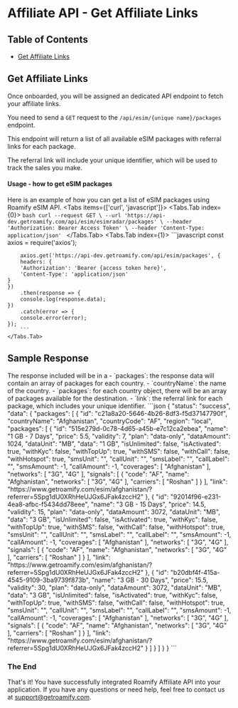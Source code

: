 
# Affiliate API - Get Affiliate Links

## Table of Contents
- [Get Affiliate Links](#Get-Affiliate-Links)

## Get Affiliate Links
Once onboarded, you will be assigned an dedicated API endpoint to fetch your affiliate links.

You need to send a `GET` request to the `/api/esim/{unique name}/packages` endpoint.

This endpoint will return a list of all available eSIM packages with referral links for each package.

The referral link will include your unique identifier, which will be used to track the sales you make.

#### Usage - how to get eSIM packages
Here is an example of how you can get a list of eSIM packages using Roamify eSIM API.
<Tabs items={['curl', 'javascript']}>
    <Tabs.Tab index={0}>
        ```bash
        curl --request GET \
        --url 'https://api-dev.getroamify.com/api/esim/esimradar/packages' \
        --header 'Authorization: Bearer Access Token' \
        --header 'Content-Type: application/json'
        ```
    </Tabs.Tab>
    <Tabs.Tab index={1}>
        ```javascript
        const axios = require('axios');

        axios.get('https://api-dev.getroamify.com/api/esim/packages', {
        headers: {
        'Authorization': 'Bearer {access token here}',
        'Content-Type': 'application/json'
    }
    })
        .then(response => {
        console.log(response.data);
    })
        .catch(error => {
        console.error(error);
    });
        ```
    </Tabs.Tab>
</Tabs>

## Sample Response
<Callout type="warning" emoji="⚠️">
    The response included will be in a
        - `packages`: the response data will contain an array of packages for each country.
        - `countryName`: the name of the country.
        - `packages`: for each country object, there will be an array of packages available for the destination.
        - `link`: the referral link for each package, which includes your unique identifier.
</Callout>
```json
{
	"status": "success",
	"data": {
		"packages": [
			{
				"id": "c21a8a20-5646-4b26-8df3-f5d37147790f",
				"countryName": "Afghanistan",
				"countryCode": "AF",
				"region": "local",
				"packages": [
					{
						"id": "515e279d-0c78-4d65-a45b-e7c12ca2ebea",
						"name": "1 GB - 7 Days",
						"price": 5.5,
						"validity": 7,
						"plan": "data-only",
						"dataAmount": 1024,
						"dataUnit": "MB",
						"data": "1 GB",
						"isUnlimited": false,
						"isActivated": true,
						"withKyc": false,
						"withTopUp": true,
						"withSMS": false,
						"withCall": false,
						"withHotspot": true,
						"smsUnit": "",
						"callUnit": "",
						"smsLabel": "",
						"callLabel": "",
						"smsAmount": -1,
						"callAmount": -1,
						"coverages": [
							"Afghanistan"
						],
						"networks": [
							"3G",
							"4G"
						],
						"signals": [
							{
								"code": "AF",
								"name": "Afghanistan",
								"networks": [
									"3G",
									"4G"
								],
								"carriers": [
									"Roshan"
								]
							}
						],
						"link": "https://www.getroamify.com/esim/afghanistan/?referrer=5Spg1dU0XRhHeUJGx6JFak4zccH2"
					},
					{
						"id": "92014f96-e231-4ea8-afbc-f5434dd78eee",
						"name": "3 GB - 15 Days",
						"price": 14.5,
						"validity": 15,
						"plan": "data-only",
						"dataAmount": 3072,
						"dataUnit": "MB",
						"data": "3 GB",
						"isUnlimited": false,
						"isActivated": true,
						"withKyc": false,
						"withTopUp": true,
						"withSMS": false,
						"withCall": false,
						"withHotspot": true,
						"smsUnit": "",
						"callUnit": "",
						"smsLabel": "",
						"callLabel": "",
						"smsAmount": -1,
						"callAmount": -1,
						"coverages": [
							"Afghanistan"
						],
						"networks": [
							"3G",
							"4G"
						],
						"signals": [
							{
								"code": "AF",
								"name": "Afghanistan",
								"networks": [
									"3G",
									"4G"
								],
								"carriers": [
									"Roshan"
								]
							}
						],
						"link": "https://www.getroamify.com/esim/afghanistan/?referrer=5Spg1dU0XRhHeUJGx6JFak4zccH2"
					},
					{
						"id": "b20dbf4f-415a-4545-9109-3ba9739f873b",
						"name": "3 GB - 30 Days",
						"price": 15.5,
						"validity": 30,
						"plan": "data-only",
						"dataAmount": 3072,
						"dataUnit": "MB",
						"data": "3 GB",
						"isUnlimited": false,
						"isActivated": true,
						"withKyc": false,
						"withTopUp": true,
						"withSMS": false,
						"withCall": false,
						"withHotspot": true,
						"smsUnit": "",
						"callUnit": "",
						"smsLabel": "",
						"callLabel": "",
						"smsAmount": -1,
						"callAmount": -1,
						"coverages": [
							"Afghanistan"
						],
						"networks": [
							"3G",
							"4G"
						],
						"signals": [
							{
								"code": "AF",
								"name": "Afghanistan",
								"networks": [
									"3G",
									"4G"
								],
								"carriers": [
									"Roshan"
								]
							}
						],
						"link": "https://www.getroamify.com/esim/afghanistan/?referrer=5Spg1dU0XRhHeUJGx6JFak4zccH2"
					}
                ]
            }
        ]
    }
}
```

### The End
That's it! You have successfully integrated Roamify Affiliate API into your application. If you have any questions or need help, feel free to contact us at [support@getroamify.com](mailto:support@getroamify.com).